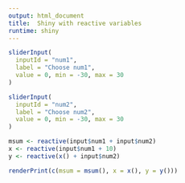 ---
output: html_document
title:  Shiny with reactive variables
runtime: shiny
---

```{r, echo=FALSE}
sliderInput(
  inputId = "num1",
  label = "Choose num1",
  value = 0, min = -30, max = 30
)

sliderInput(
  inputId = "num2",
  label = "Choose num2",
  value = 0, min = -30, max = 30
)

msum <- reactive(input$num1 + input$num2)
x <- reactive(input$num1 + 10)
y <- reactive(x() + input$num2)

renderPrint(c(msum = msum(), x = x(), y = y()))
```